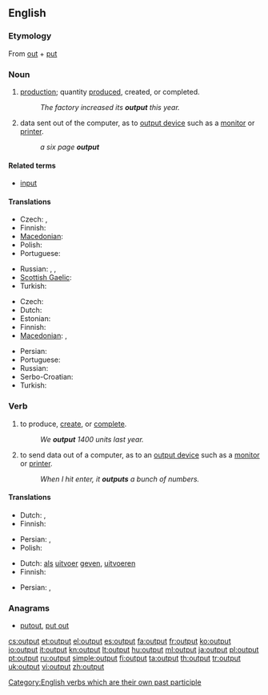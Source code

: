 ==English==
{{wikipedia}}

===Etymology===
From [[out]] + [[put]]

===Noun===
{{en-noun|s|-}}

# {{economics}} [[production]]; quantity [[produce]]d, created, or completed.
#: ''The factory increased its '''output''' this year.''
# {{computing}} data sent out of the computer, as to [[output device]] such as a [[monitor]] or [[printer]].
#: ''a six page '''output'''''

====Related terms====
* [[input]]

====Translations====
{{trans-top|production; quantity produced, created, or completed}}
* Czech: {{t+|cs|výstup|m}}, {{t-|cs|produkce|f}}
* Finnish: {{t+|fi|tuotanto}}
* [[Macedonian]]: {{t-|mk|производство|n|tr=proízvodstvo}}
* Polish: {{t|pl|produkcja}}
* Portuguese: {{t|pt|produção|f}}
{{trans-mid}}
* Russian: {{t+|ru|производство|n|tr=proizvódstvo}},  {{t+|ru|продукция|f|tr=prodúkcija}},  {{t|ru|выработка|f|tr=výrabotka}}
* [[Scottish Gaelic]]: {{t-|gd|toradh|m|xs=Scottish Gaelic}}
* Turkish: {{t+|tr|çıktı}}
{{trans-bottom}}

{{trans-top|data sent out of the computer}}
* Czech: {{t+|cs|výstup|m}}
* Dutch: {{t-|nl|uitvoer}}
* Estonian: {{t|et|väljund}}
* Finnish: {{t-|fi|tuloste}}
* [[Macedonian]]: {{t|mk|излезен податок|m|tr=ízlezen pódatok}},  {{t|mk|излезни податоци|p|tr=ízlezni podátoci}}
{{trans-mid}}
* Persian: {{t|fa|برونداد|alt=بُرونداد|xs=Persian}}
* Portuguese: {{t+|pt|saída|f|alt=saída (de dados/informação)}}
* Russian: {{t+|ru|вывод|m|tr=vývod}}
* Serbo-Croatian: {{t|sh|izlazni podatak|xs=Serbo-Croatian}}
* Turkish: {{t+|tr|çıktı}}
{{trans-bottom}}

===Verb===
{{en-verb|outputs|outputting|'''[[output]]''' or '''[[outputted]]'''}}

# {{economics}} to produce, [[create]], or [[complete]].
#: ''We '''output''' 1400 units last year.''
# {{computing}} to send data out of a computer, as to an [[output device]] such as a [[monitor]] or [[printer]].
#: ''When I hit enter, it '''outputs''' a bunch of numbers.''

====Translations====
{{trans-top|produce or create}}
* Dutch: {{t+|nl|produceren}}, {{t+|nl|opleveren}}
* Finnish: {{t+|fi|tuottaa}}
{{trans-mid}}
* Persian: {{t|fa|فرآوردن|xs=Persian}}, {{t+|fa|تولید|xs=Persian}}
* Polish: {{t+|pl|produkować}}
{{trans-bottom}}

{{trans-top|send data to out of a computer}}
* Dutch: [[als]] [[uitvoer]] [[geven]], [[uitvoeren]]
* Finnish: {{t-|fi|tulostaa}}
{{trans-mid}}
* Persian: {{t|fa|بروندادن|alt=بُروندادن|xs=Persian}}, {{t|fa|برونداد|alt=بُرونداد|xs=Persian}}
{{trans-bottom}}

===Anagrams===
* [[putout#English|putout]], [[put out#English|put out]]

[[Category:English verbs which are their own past participle]]

[[cs:output]]
[[et:output]]
[[el:output]]
[[es:output]]
[[fa:output]]
[[fr:output]]
[[ko:output]]
[[io:output]]
[[it:output]]
[[kn:output]]
[[lt:output]]
[[hu:output]]
[[ml:output]]
[[ja:output]]
[[pl:output]]
[[pt:output]]
[[ru:output]]
[[simple:output]]
[[fi:output]]
[[ta:output]]
[[th:output]]
[[tr:output]]
[[uk:output]]
[[vi:output]]
[[zh:output]]